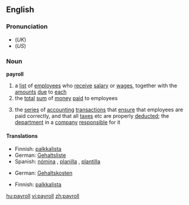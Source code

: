 ==English==

===Pronunciation===
*(''UK'') {{IPA|/ˈpeɪɹəʊl/}}
*(''US'') {{IPA|/ˈpeɪɹoʊl/}}

===Noun===
{{wikipedia}}
'''payroll'''
# a [[list]] of [[employee]]s who [[receive]] [[salary]] or [[wages]], together with the [[amount]]s [[due]] to [[each]]
# the [[total]] [[sum]] of [[money]] [[paid]] to employees
#{{computing}} the [[series]] of [[accounting]] [[transaction]]s that [[ensure]] that employees are paid correctly, and that all [[taxes]] etc are properly [[deducted]]; the [[department]] in a [[company]] [[responsible]] for it

====Translations====
{{trans-top|a list of employees who receive salary or wages, together with the amounts due to each}}
*Finnish: [[palkkalista]]
*German: [[Gehaltsliste]] {{f}}
*Spanish: [[nómina]] {{f}} {{italbrac|Latin America}}, [[planilla]] {{f}} {{italbrac|Central America}}, [[plantilla]] {{f}} {{italbrac|Spain}}
{{trans-mid}}
{{trans-bottom}}

{{trans-top|the total sum of money paid to employees}}
*German: [[Gehaltskosten]] {{f}}
{{trans-mid}}
{{trans-bottom}}

{{trans-top|the series of accounting transactions that ensure that employees are paid correctly}}
*Finnish: [[palkkalista]]
{{trans-mid}}
{{trans-bottom}}

[[hu:payroll]]
[[vi:payroll]]
[[zh:payroll]]